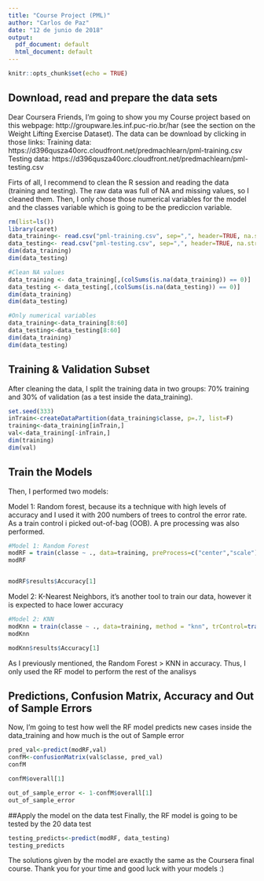 ---
title: "Course Project (PML)"
author: "Carlos de Paz"
date: "12 de junio de 2018"
output:
  pdf_document: default
  html_document: default
---

```{r setup, include=FALSE}
knitr::opts_chunk$set(echo = TRUE)
```

## Download, read and prepare the data sets
Dear Coursera Friends, 
I'm going to show you my Course project based on this webpage: http://groupware.les.inf.puc-rio.br/har (see the section on the Weight Lifting Exercise Dataset). The data can be download by clicking in those links:
Training data: https://d396qusza40orc.cloudfront.net/predmachlearn/pml-training.csv
Testing data: https://d396qusza40orc.cloudfront.net/predmachlearn/pml-testing.csv

Firts of all, I recommend to clean the R session and reading the data (training and testing). The raw data was full of NA and missing values, so I cleaned them. Then, I only chose those numerical variables for the model and the classes variable which is going to be the prediccion variable.

```{r data}
rm(list=ls())
library(caret)
data_training<- read.csv("pml-training.csv", sep=",", header=TRUE, na.strings = c("NA","#DIV/0!","")) 
data_testing<- read.csv("pml-testing.csv", sep=",", header=TRUE, na.strings = c("NA","#DIV/0!","")) 
dim(data_training)
dim(data_testing)

#Clean NA values
data_training <- data_training[,(colSums(is.na(data_training)) == 0)] 
data_testing <- data_testing[,(colSums(is.na(data_testing)) == 0)] 
dim(data_training)
dim(data_testing)

#Only numerical variables
data_training<-data_training[8:60] 
data_testing<-data_testing[8:60] 
dim(data_training)
dim(data_testing)
```

## Training & Validation Subset 
After cleaning the data, I split the training data in two groups: 70% training and 30% of validation (as a test inside the data_training).

```{r set}
set.seed(333)
inTrain<-createDataPartition(data_training$classe, p=.7, list=F)
training<-data_training[inTrain,]
val<-data_training[-inTrain,]
dim(training)
dim(val)
```

## Train the Models 
Then, I performed two models: 

Model 1: Random forest, because its a technique with high levels of accuracy and I used it with 200 numbers of trees to control the error rate. As a train control i picked out-of-bag (OOB). A pre processing was also performed.
```{r train1}
#Model 1: Random Forest
modRF = train(classe ~ ., data=training, preProcess=c("center","scale"), method = "rf", ntree = 200, trControl=trainControl(method='oob'))
modRF


modRF$results$Accuracy[1] 
```

Model 2: K-Nearest Neighbors, it's another tool to train our data, however it is expected to hace lower accuracy 
```{r train2}
#Model 2: KNN
modKnn = train(classe ~ ., data=training, method = "knn", trControl=trainControl(method = "adaptive_cv"))
modKnn

modKnn$results$Accuracy[1] 

```
As I previously mentioned, the Random Forest > KNN in accuracy. Thus, I only used the RF model to perform the rest of the analisys 

## Predictions, Confusion Matrix, Accuracy and Out of Sample Errors 
Now, I'm going to test how well the RF model predicts new cases inside the data_training and how much is the out of Sample error

```{r preds}
pred_val<-predict(modRF,val)
confM<-confusionMatrix(val$classe, pred_val)
confM

confM$overall[1]

out_of_sample_error <- 1-confM$overall[1]
out_of_sample_error
```

##Apply the model on the data test
Finally, the RF model is going to be tested by the 20 data test

```{r test}
testing_predicts<-predict(modRF, data_testing)
testing_predicts
```

The solutions given by the model are exactly the same as the Coursera final course.
Thank you for your time and good luck with your models :)